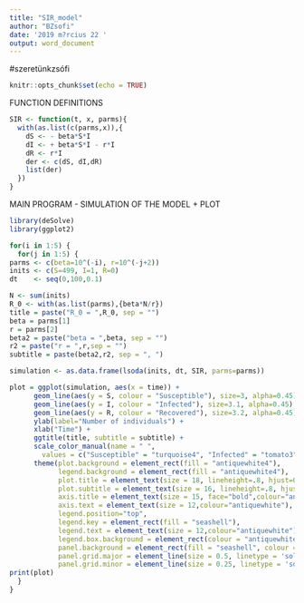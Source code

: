 ---
title: "SIR_model"
author: "BZsofi"
date: '2019 m?rcius 22 '
output: word_document
---
#szeretünkzsófi

```{r setup, include=FALSE}
knitr::opts_chunk$set(echo = TRUE)
```

FUNCTION DEFINITIONS
```{r}
SIR <- function(t, x, parms){
  with(as.list(c(parms,x)),{
    dS <- - beta*S*I
    dI <- + beta*S*I - r*I
    dR <- r*I
    der <- c(dS, dI,dR)
    list(der)
  })
}
```

MAIN PROGRAM - SIMULATION OF THE MODEL + PLOT
```{r, fig.width=6.5, fig.height=5}
library(deSolve)
library(ggplot2)

for(i in 1:5) {
  for(j in 1:5) {
parms <- c(beta=10^(-i), r=10^(-j+2))
inits <- c(S=499, I=1, R=0)
dt    <- seq(0,100,0.1)

N <- sum(inits)
R_0 <- with(as.list(parms),{beta*N/r})
title = paste("R_0 = ",R_0, sep = "")
beta = parms[1]
r = parms[2]
beta2 = paste("beta = ",beta, sep = "")
r2 = paste("r = ",r,sep = "")
subtitle = paste(beta2,r2, sep = ", ")

simulation <- as.data.frame(lsoda(inits, dt, SIR, parms=parms))

plot = ggplot(simulation, aes(x = time)) + 
      geom_line(aes(y = S, colour = "Susceptible"), size=3, alpha=0.45) + 
      geom_line(aes(y = I, colour = "Infected"), size=3.1, alpha=0.45) + 
      geom_line(aes(y = R, colour = "Recovered"), size=3.2, alpha=0.45) +
      ylab(label="Number of individuals") + 
      xlab("Time") +
      ggtitle(title, subtitle = subtitle) +
      scale_color_manual(name = " ",
        values = c("Susceptible" = "turquoise4", "Infected" = "tomato3", "Recovered" = "goldenrod2")) +
      theme(plot.background = element_rect(fill = "antiquewhite4"),
            legend.background = element_rect(fill = "antiquewhite4"),
            plot.title = element_text(size = 18, lineheight=.8, hjust=0.5, face="bold", colour="antiquewhite"),
            plot.subtitle = element_text(size = 16, lineheight=.8, hjust=0.5, face="italic", colour="antiquewhite"),
            axis.title = element_text(size = 15, face="bold",colour="antiquewhite"),
            axis.text = element_text(size = 12,colour="antiquewhite"),
            legend.position="top",
            legend.key = element_rect(fill = "seashell"),
            legend.text = element_text(size = 12,colour="antiquewhite"),
            legend.box.background = element_rect(colour = "antiquewhite", size=1.5),
            panel.background = element_rect(fill = "seashell", colour = "seashell", size = 0.5, linetype = "solid"),
            panel.grid.major = element_line(size = 0.5, linetype = 'solid', colour = "antiquewhite"), 
            panel.grid.minor = element_line(size = 0.25, linetype = 'solid', colour = "antiquewhite"))
print(plot)
  }
}
```
